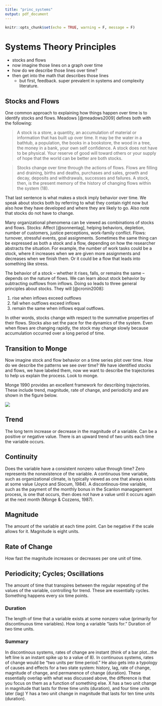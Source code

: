 ```yaml
---
title: "princ_systems"
output: pdf_document
---
```


```r
knitr::opts_chunk$set(echo = TRUE, warning = F, message = F)
```

# Systems Theory Principles

* stocks and flows
* now imagine those lines on a graph over time
* how do we describe those lines over time?
* then get into the math that describes those lines
  + but first, feedback. super prevalent in systems and complexity literature.

## Stocks and Flows

One common approach to explaining how things happen over time is to identify stocks and flows. Meadows [@meadows2009] defines both with the following:

> A stock is a store, a quantity, an accumulation of material or information that has built up over time. It may be the water in a bathtub, a population, the books in a bookstore, the wood in a tree, the money in a bank, your own self confidence. A stock does not have to be physical. Your reserve of good will toward others or your supply of hope that the world can be better are both stocks. 

> Stocks change over time through the actions of flows. Flows are filling and draining, births and deaths, purchases and sales, growth and decay, deposits and withdrawals, successes and failures. A stock, then, is the present memory of the history of changing flows within the system (18).

\noindent That last sentence is what makes a stock imply behavior over time. We speak about stocks both by referring to what they contain right now but also how they have developed and where they are likely to go. Also note that stocks do not have to change.

Many organizational phenomena can be viewed as combinations of stocks and flows. Stocks: Affect [@sonnentag], helping behaviors, depletion, number of customers, justice perceptions, work-family conflict. Flows: turnover, stressful events, goal assignments. Sometimes the same thing can be expressed as both a stock and a flow, depending on how the researcher abstracts the situation. For example, the number of work tasks could be a stock, where it increases when we are given more assignments and decreases when we finish them. Or it could be a flow that leads into something like stress. 

The behavior of a stock -- whether it rises, falls, or remains the same -- depends on the nature of flows. We can learn about stock behavior by subtracting outflows from inflows. Doing so leads to three general principles about stocks. They will [@cronin2008]:

1. rise when inflows exceed outflows
2. fall when outflows exceed inflows
3. remain the same when inflows equal outflows.

\noindent In other words, stocks change with respect to the summative properties of their flows. Stocks also set the pace for the dynamics of the system. Even when flows are changing rapidly, the stock may change slowly because accumulation occurred over a long period of time. 

## Transition to Monge

Now imagine stock and flow behavior on a time series plot over time. How do we describe the patterns we see over time? We have identified stocks and flows, we have labeled them, now we want to describe the trajectories to help us explain the process. Look to monge.

Monge 1990 provides an excellent framework for describing trajectories. These include trend, magnitude, rate of change, and periodicity and are shown in the figure below.

![](fig_monge1.png)

## Trend


The long term increase or decrease in the magnitude of a variable. Can be a positive or negative value. 
There is an upward trend of two units each time the variable occurs. 


## Continuity

Does the variable have a consistent nonzero value through time? Zero represents the nonexistence of the variable. A continuous time variable, such as organizational climate, is typically viewed as one that always exists at some value (Joyce and Slocum, 1984). A discontinous-time variable, such as the payment of the monthly bonus in the Scanlon managagement process, is one that occurs, then does not have a value until it occurs again at the next month (Monge & Cozzens, 1987).

## Magnitude

The amount of the variable at each time point. Can be negative if the scale allows for it.
Magnitude is eight units.

## Rate of Change

How fast the magnitude increases or decreases per one unit of time. 



## Periodicity; Cycles; Oscillations

The amount of time that transpires between the regular repeating of the values of the variable, controlling for trend. These are essentially cycles. 
Something happens every six time points. 

### Duration

The length of time that a variable exists at some nonzero value (primarily for discontinuous time variables). How long a variable "lasts for."
Duration of two time units. 

### Summary

In discontinous systems, rates of change are instant (think of a bar plot...the left line is an instant spike up to a value of 8). In continuous systems, rates of change would be "two units per time period."
He also gets into a typology of causes and effects for a two state system: history, lag, rate of change, magnitude of change, and permanence of change (duration). These essentially overlap with what was discussed above, the difference is that you focus on them as a function of something else. X has a two unit change in magnitude that lasts for three time units (duration), and four time units later (lag) Y has a two unit change in magnitude that lasts for ten time units (duration). 